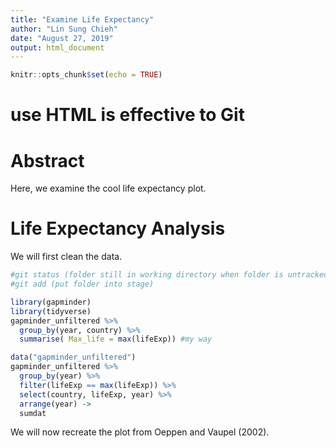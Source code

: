 ```yaml
---
title: "Examine Life Expectancy"
author: "Lin Sung Chieh"
date: "August 27, 2019"
output: html_document
---
```


```r
knitr::opts_chunk$set(echo = TRUE)
```

# use HTML is effective to Git

# Abstract

Here, we examine the cool life expectancy plot.

# Life Expectancy Analysis

We will first clean the data.

```r
#git status (folder still in working directory when folder is untracked)
#git add (put folder into stage)
```

```r
library(gapminder)
library(tidyverse)
gapminder_unfiltered %>%
  group_by(year, country) %>%
  summarise( Max_life = max(lifeExp)) #my way

data("gapminder_unfiltered")
gapminder_unfiltered %>%
  group_by(year) %>%
  filter(lifeExp == max(lifeExp)) %>%
  select(country, lifeExp, year) %>%
  arrange(year) ->
  sumdat
```

We will now recreate the plot from Oeppen and Vaupel (2002).



